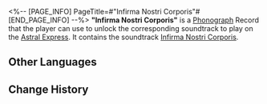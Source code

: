 <%-- [PAGE_INFO]
PageTitle=#"Infirma Nostri Corporis"#
[END_PAGE_INFO] --%>
{{Item Infobox
|id          = 210332
|image       = Item Infirma Nostri Corporis.png
|type        = Disk
|invCategory = Valuables
|rarity      = 3
|effect      = 
|description = A record that can be played on the Express' phonograph. It might be a chance acquisition or a gift from someone else. All sorts of memories surge up when the music plays &mdash; the smiles, encounters, touches, and the excitement of battle. Maybe that is why people still collect records even as society rapidly advances.<br />The current record contains the track "Infirma Nostri Corporis."
}}
{{Description|''Without the aid of the mighty souls of the righteous, the world would become a realm of lies.''}}
'''"Infirma Nostri Corporis"''' is a [[Phonograph]] Record that the player can use to unlock the corresponding soundtrack to play on the [[Astral Express]]. It contains the soundtrack [[Infirma Nostri Corporis]].

==Other Languages==
{{Other Languages
|en   = "Infirma Nostri Corporis"
|zhs  = 《坚我苦弱血肉》
|zht  = 《堅我苦弱血肉》
|ja   = 『我が脆弱な血肉を堅くせよ』
|ko   = ≪연약한 나의 육신 강하게 하소서≫
|es   = Infirma Nostri Corporis
|fr   = «&nbsp;Infirma Nostri Corporis&nbsp;»
|ru   = Infirma Nostri Corporis
|th   = "Infirma Nostri Corporis"
|vi   = "Giữ Vững Thân Xác Yếu Đuối Của Tôi"
|de   = „Infirma Nostri Corporis“
|id   = "Infirma Nostri Corporis"
|pt   = "Infirma Nostri Corporis"
}}

==Change History==
{{Change History|2.2}}